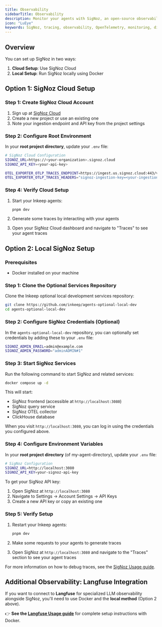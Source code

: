 ```yaml
---
title: Observability
sidebarTitle: Observability
description: Monitor your agents with SigNoz, an open-source observability platform that receives traces from the framework's built-in OpenTelemetry instrumentation.
icon: "LuEye"
keywords: SigNoz, tracing, observability, OpenTelemetry, monitoring, distributed tracing
---
```


## Overview

You can set up SigNoz in two ways:

1.  **Cloud Setup**: Use SigNoz Cloud
2. **Local Setup**: Run SigNoz locally using Docker

## Option 1: SigNoz Cloud Setup

### Step 1: Create SigNoz Cloud Account

1. Sign up at [SigNoz Cloud](https://signoz.io/teams/)
2. Create a new project or use an existing one
3. Note your ingestion endpoint and API key from the project settings

### Step 2: Configure Root Environment

In your **root project directory**, update your `.env` file:

```bash
# SigNoz Cloud Configuration
SIGNOZ_URL=https://<your-organization>.signoz.cloud
SIGNOZ_API_KEY=<your-api-key>

OTEL_EXPORTER_OTLP_TRACES_ENDPOINT=https://ingest.us.signoz.cloud:443/v1/traces
OTEL_EXPORTER_OTLP_TRACES_HEADERS="signoz-ingestion-key=<your-ingestion-key>"
```


### Step 4: Verify Cloud Setup

1. Start your Inkeep agents:
   ```bash
   pnpm dev
   ```

2. Generate some traces by interacting with your agents

3. Open your SigNoz Cloud dashboard and navigate to "Traces" to see your agent traces

## Option 2: Local SigNoz Setup

### Prerequisites

- Docker installed on your machine

### Step 1: Clone the Optional Services Repository

Clone the Inkeep optional local development services repository:

```bash
git clone https://github.com/inkeep/agents-optional-local-dev
cd agents-optional-local-dev
```

### Step 2: Configure SigNoz Credentials (Optional)

In the `agents-optional-local-dev` repository, you can optionally set credentials by adding these to your `.env` file:

```bash
SIGNOZ_ADMIN_EMAIL=admin@example.com
SIGNOZ_ADMIN_PASSWORD="adminADMIN#1"
```

### Step 3: Start SigNoz Services

Run the following command to start SigNoz and related services:

```bash
docker compose up -d
```

This will start:
- SigNoz frontend (accessible at `http://localhost:3080`)
- SigNoz query service
- SigNoz OTEL collector
- ClickHouse database

When you visit `http://localhost:3080`, you can log in using the credentials you configured above.

### Step 4: Configure Environment Variables

In your **root project directory** (of my-agent-directory), update your `.env` file:

```bash
# SigNoz Configuration
SIGNOZ_URL=http://localhost:3080
SIGNOZ_API_KEY=your-signoz-api-key
```

To get your SigNoz API key:

1. Open SigNoz at `http://localhost:3080`
2. Navigate to Settings → Account Settings → API Keys
3. Create a new API key or copy an existing one

### Step 5: Verify Setup

1. Restart your Inkeep agents:
   ```bash
   pnpm dev
   ```

2. Make some requests to your agents to generate traces

3. Open SigNoz at `http://localhost:3080` and navigate to the "Traces" section to see your agent traces

For more information on how to debug traces, see the [SigNoz Usage guide](/typescript-sdk/signoz-usage).



## Additional Observability: Langfuse Integration

If you want to connect to **Langfuse** for specialized LLM observability alongside SigNoz, you'll need to use Docker and the **local method** (Option 2 above). 

👉 **See the [Langfuse Usage guide](/typescript-sdk/langfuse-usage)** for complete setup instructions with Docker.

